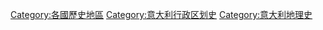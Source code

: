 [[Category:各國歷史地區|Category:各國歷史地區]]
[[Category:意大利行政区划史|Category:意大利行政区划史]]
[[Category:意大利地理史|Category:意大利地理史]]